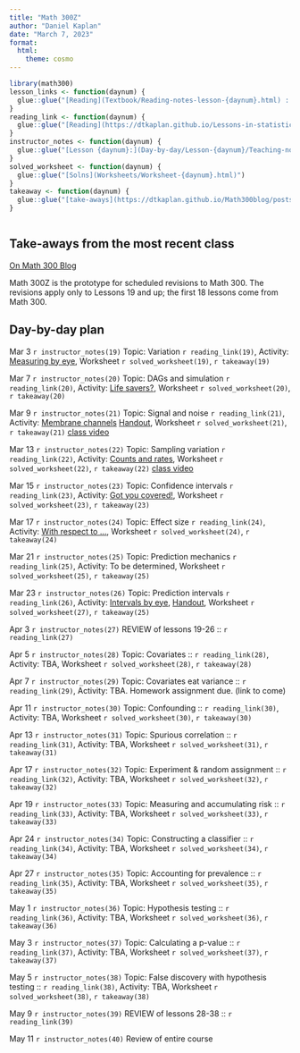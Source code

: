 ```yaml
---
title: "Math 300Z"
author: "Daniel Kaplan"
date: "March 7, 2023"
format:
  html:
    theme: cosmo
---
```


```r
library(math300)
lesson_links <- function(daynum) {
  glue::glue("[Reading](Textbook/Reading-notes-lesson-{daynum}.html) :  [Student notes](Student-notes/Student-notes-lesson-{daynum}.html)")
}
reading_link <- function(daynum) {
  glue::glue("[Reading](https://dtkaplan.github.io/Lessons-in-statistical-thinking/Lesson-{daynum}.html)")
}
instructor_notes <- function(daynum) {
  glue::glue("[Lesson {daynum}:](Day-by-day/Lesson-{daynum}/Teaching-notes-{daynum}.html)")
}
solved_worksheet <- function(daynum) {
  glue::glue("[Solns](Worksheets/Worksheet-{daynum}.html)")
}
takeaway <- function(daynum) {
  glue::glue("[take-aways](https://dtkaplan.github.io/Math300blog/posts/Takeaways-{daynum}/)")
}



```



::: {.callout-note}
## Take-aways from the most recent class

[On Math 300 Blog](https://dtkaplan.github.io/Math300blog)

:::



Math 300Z is the prototype for scheduled revisions to Math 300. The revisions apply only to Lessons 19 and up; the first 18 lessons come from Math 300.

## Day-by-day plan


Mar 3 `r instructor_notes(19)` Topic: Variation  `r reading_link(19)`, Activity: [Measuring by eye](Day-by-day/Lesson-19/Ruler-activity-handout.html), Worksheet `r solved_worksheet(19)`, `r takeaway(19)`

Mar 7 `r instructor_notes(20)` Topic: DAGs and simulation  `r reading_link(20)`, Activity: [Life savers?](Day-by-day/Lesson-20/Life-savers.html), Worksheet `r solved_worksheet(20)`, `r takeaway(20)` 

Mar 9 `r instructor_notes(21)` Topic: Signal and noise  `r reading_link(21)`, Activity: [Membrane channels](Day-by-day/Lesson-21/Patch-clamping.Rmd) [Handout](Day-by-day/Lesson-21/clamp-recording.pdf), Worksheet `r solved_worksheet(21)`, `r takeaway(21)` [class video](https://videos.cdn.spotlightr.com/watch/MTM3OTgwNA==)

Mar 13 `r instructor_notes(22)` Topic: Sampling variation  `r reading_link(22)`, Activity: [Counts and rates](Day-by-day/Lesson-22/counts-and-waiting-times.html), Worksheet `r solved_worksheet(22)`, `r takeaway(22)` [class video](https://videos.cdn.spotlightr.com/watch/MTM4MTE0NA==)

Mar 15 `r instructor_notes(23)` Topic: Confidence intervals  `r reading_link(23)`, Activity: [Got you covered!](Day-by-day/Lesson-23/got-you-covered.html), Worksheet `r solved_worksheet(23)`, `r takeaway(23)` 

Mar 17 `r instructor_notes(24)` Topic: Effect size  `r reading_link(24)`, Activity: [With respect to ...](Day-by-day/Lesson-24/with-respect-to.html), Worksheet `r solved_worksheet(24)`, `r takeaway(24)`

Mar 21 `r instructor_notes(25)` Topic: Prediction mechanics  `r reading_link(25)`, Activity:   To be determined, Worksheet `r solved_worksheet(25)`, `r takeaway(25)` 

Mar 23 `r instructor_notes(26)` Topic: Prediction intervals  `r reading_link(26)`, Activity: [Intervals by eye](Day-by-day/Lesson-26/Intervals-by-eye.html), [Handout](Day-by-day/Lesson-26/Intervals-by-eye.pdf), Worksheet `r solved_worksheet(27)`, `r takeaway(25)` 

Apr 3 `r instructor_notes(27)` REVIEW of lessons 19-26 :: `r reading_link(27)`

Apr 5 `r instructor_notes(28)` Topic: Covariates :: `r reading_link(28)`, Activity: TBA, Worksheet `r solved_worksheet(28)`, `r takeaway(28)`

Apr 7 `r instructor_notes(29)` Topic: Covariates eat variance :: `r reading_link(29)`, Activity: TBA. Homework assignment due. (link to come)

Apr 11 `r instructor_notes(30)` Topic: Confounding :: `r reading_link(30)`, Activity: TBA, Worksheet `r solved_worksheet(30)`, `r takeaway(30)`

Apr 13 `r instructor_notes(31)` Topic: Spurious correlation :: `r reading_link(31)`, Activity: TBA, Worksheet `r solved_worksheet(31)`, `r takeaway(31)` 

Apr 17 `r instructor_notes(32)` Topic: Experiment & random assignment :: `r reading_link(32)`, Activity: TBA, Worksheet `r solved_worksheet(32)`, `r takeaway(32)` 

Apr 19 `r instructor_notes(33)` Topic: Measuring and accumulating risk :: `r reading_link(33)`, Activity: TBA, Worksheet `r solved_worksheet(33)`, `r takeaway(33)`

Apr 24 `r instructor_notes(34)` Topic: Constructing a classifier :: `r reading_link(34)`, Activity: TBA, Worksheet `r solved_worksheet(34)`, `r takeaway(34)` 

Apr 27 `r instructor_notes(35)` Topic: Accounting for prevalence :: `r reading_link(35)`, Activity: TBA, Worksheet `r solved_worksheet(35)`, `r takeaway(35)`

May 1 `r instructor_notes(36)` Topic: Hypothesis testing :: `r reading_link(36)`, Activity: TBA, Worksheet `r solved_worksheet(36)`, `r takeaway(36)` 

May 3 `r instructor_notes(37)` Topic: Calculating a p-value :: `r reading_link(37)`, Activity: TBA, Worksheet `r solved_worksheet(37)`, `r takeaway(37)` 

May 5 `r instructor_notes(38)` Topic: False discovery with hypothesis testing :: `r reading_link(38)`, Activity: TBA, Worksheet `r solved_worksheet(38)`, `r takeaway(38)` 

May 9 `r instructor_notes(39)` REVIEW of lessons 28-38 :: `r reading_link(39)`

May 11 `r instructor_notes(40)` Review of entire course



